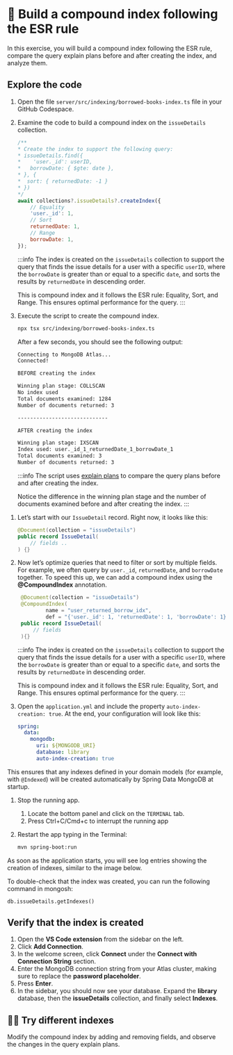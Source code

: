 
# 👐 Build a compound index following the ESR rule

In this exercise, you will build a compound index following the ESR rule, compare the query explain plans before and after creating the index, and analyze them.

## Explore the code

<Tabs groupId="server">
<TabItem value="node" label="🚀 NodeJS/Express">

1. Open the file `server/src/indexing/borrowed-books-index.ts` file in your GitHub Codespace.

2. Examine the code to build a compound index on the `issueDetails` collection.

    ```js
    /**
    * Create the index to support the following query:
    * issueDetails.find({
    *    'user._id': userID,
    *   borrowDate: { $gte: date },
    * }, {
    *  sort: { returnedDate: -1 }
    * })
    */
    await collections?.issueDetails?.createIndex({
        // Equality
        'user._id': 1,
        // Sort
        returnedDate: 1,
        // Range
        borrowDate: 1,
    });
    ```

    :::info
    The index is created on the `issueDetails` collection to support the query that finds the issue details for a user with a specific `userID`, where the `borrowDate` is greater than or equal to a specific `date`, and sorts the results by `returnedDate` in descending order.

    This is compound index and it follows the ESR rule: Equality, Sort, and Range. This ensures optimal performance for the query.
    :::

3. Execute the script to create the compound index.

    ```bash
    npx tsx src/indexing/borrowed-books-index.ts
    ```

    After a few seconds, you should see the following output:

    ```bash
    Connecting to MongoDB Atlas...
    Connected!

    BEFORE creating the index

    Winning plan stage: COLLSCAN
    No index used
    Total documents examined: 1284
    Number of documents returned: 3

    -----------------------------

    AFTER creating the index

    Winning plan stage: IXSCAN
    Index used: user._id_1_returnedDate_1_borrowDate_1
    Total documents examined: 3
    Number of documents returned: 3
    ```

    :::info
    The script uses [explain plans](https://docs.mongodb.com/manual/reference/method/cursor.explain/) to compare the query plans before and after creating the index.

    Notice the difference in the winning plan stage and the number of documents examined before and after creating the index.
    :::


</TabItem>

<TabItem value="java" label="☕️ Java Spring Boot">

1. Let’s start with our `IssueDetail` record. Right now, it looks like this:
    ```java title='src/main/java/com/mongodb/devrel/library/domain/model/IssueDetail.java'
    @Document(collection = "issueDetails")
    public record IssueDetail(
        // fields ..
    ) {}
    ``` 

2. Now let’s optimize queries that need to filter or sort by multiple fields.
    For example, we often query by `user._id`, `returnedDate`, and `borrowDate` together.
    To speed this up, we can add a compound index using the **@CompoundIndex** annotation.  
   ```java title='src/main/java/com/mongodb/devrel/library/domain/model/IssueDetail.java' 
    @Document(collection = "issueDetails")
    @CompoundIndex(
            name = "user_returned_borrow_idx", 
            def = "{'user._id': 1, 'returnedDate': 1, 'borrowDate': 1}")
    public record IssueDetail(
        // fields
    ){}
    ```

    :::info
    The index is created on the `issueDetails` collection to support the query that finds the issue details for a user with a specific `userID`, where the `borrowDate` is greater than or equal to a specific `date`, and sorts the results by `returnedDate` in descending order.

    This is compound index and it follows the ESR rule: Equality, Sort, and Range. This ensures optimal performance for the query.
    :::
3. Open the `application.yml` and include the property `auto-index-creation: true`. At the end, your configuration will look like this:


    ```yaml title='src/main/resources/application.yml'
    spring:
      data:
        mongodb:
          uri: ${MONGODB_URI}
          database: library
          auto-index-creation: true
    ```

This ensures that any indexes defined in your domain models (for example, with `@Indexed`) will be created automatically by Spring Data MongoDB at startup.

1. Stop the running app.
    1. Locate the bottom panel and click on the `TERMINAL` tab.
    1. Press Ctrl+C/Cmd+c to interrupt the running app

1. Restart the app typing in the Terminal:

    ```bash
    mvn spring-boot:run
    ```
As soon as the application starts, you will see log entries showing the creation of indexes, similar to the image below.

<Screenshot url="https://github.com/mongodb-developer/library-management-system" src="img/screenshots/70-indexing/1-index-creation.png" alt="Spring Index creation" />

To double-check that the index was created, you can run the following command in mongosh:

```
db.issueDetails.getIndexes()
```

</TabItem>
</Tabs>

## Verify that the index is created

1. Open the **VS Code extension** from the sidebar on the left.
1. Click **Add Connection**.
1. In the welcome screen, click **Connect** under the **Connect with Connection String** section.
1. Enter the MongoDB connection string from your Atlas cluster, making sure to replace the **password placeholder**.
1. Press **Enter**.
1. In the sidebar, you should now see your database. Expand the **library** database, then the **issueDetails** collection, and finally select **Indexes**.

<Screenshot url="https://github.com/mongodb-developer/library-management-system" src="img/screenshots/70-indexing/2-index-vscode.png" alt="VS Code Extension showing the collection indexes" />

## 🦸‍♀️ Try different indexes

Modify the compound index by adding and removing fields, and observe the changes in the query explain plans.

